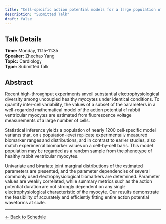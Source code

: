 ```yaml
---
title: "Cell-specific action potential models for a large population of rabbit ventricular myocytes"
description: "Submitted Talk"
draft: false
---
```


## Talk Details

**Time:** Monday, 11:15-11:35\
**Speaker:** Zhechao Yang\
**Topic:** Cardiology\
**Type:** Submitted Talk

## Abstract

Recent high-throughput experiments unveil substantial electrophysiological diversity among uncoupled healthy myocytes under identical conditions. To quantify inter-cell variability, the values of a subset of the parameters in a well-regarded mathematical model of the action potential of rabbit ventricular myocytes are estimated from fluorescence voltage measurements of a large number of cells.

Statistical inference yields a population of nearly 1200 cell-specific model variants that, on a population-level replicate experimentally measured biomarker ranges and distributions, and in contrast to earlier studies, also match experimental biomarker values on a cell-by-cell basis. This model population may be regarded as a random sample from the phenotype of healthy rabbit ventricular myocytes.

Univariate and bivariate joint marginal distributions of the estimated parameters are presented, and the parameter dependencies of several commonly used electrophysiological biomarkers are determined. Parameter values are weakly correlated, while summary metrics such as the action potential duration are not strongly dependent on any single electrophysiological characteristic of the myocyte. Our results demonstrate the feasibility of accurately and efficiently fitting entire action potential waveforms at scale.

------------------------------------------------------------------------

[← Back to Schedule](../schedule.html)
